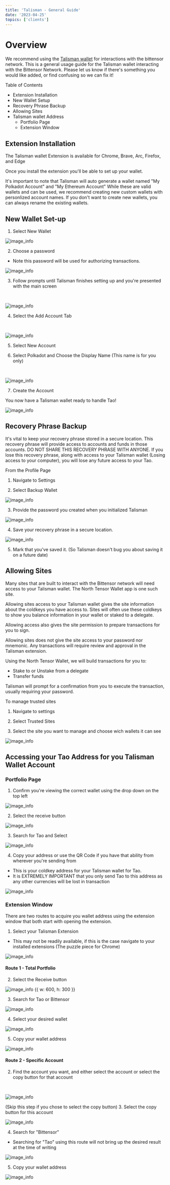 ```yaml
---
title: 'Talisman - General Guide'
date: '2023-04-25'
topics: ['clients']
---
```


# Overview
We recommend using the [Talisman wallet](https://www.talisman.xyz/) for interactions with the bittensor network. 
This is a general usage guide for the Talisman wallet interacting with the Bittensor Network. 
Please let us know if there's something you would like added, or find confusing so we can fix it!

Table of Contents
- Extension Installation
- New Wallet Setup
- Recovery Phrase Backup
- Allowing Sites
- Talisman wallet Address
    - Portfolio Page
    - Extension Window


## Extension Installation

The Talisman wallet Extension is available for Chrome, Brave, Arc, Firefox, and Edge

Once you install the extension you'll be able to set up your wallet. 

It's important to note that Talisman will auto generate a wallet named "My Polkadot Account" and "My Ethereum Account"
While these are valid wallets and can be used, we recommend creating new custom wallets with personlized account names. 
If you don't want to create new wallets, you can always rename the existing wallets. 

## New Wallet Set-up

1. Select New Wallet
&nbsp;

![image_info](/images/guides/talisman-general/new-wallet-1.png)
&nbsp;

2. Choose a password
- Note this password will be used for authorizing transactions. 
&nbsp;

![image_info](/images/guides/talisman-general/new-wallet-2.png)
&nbsp;

3. Follow prompts until Talisman finishes setting up and you're presented with the main screen

&nbsp;

![image_info](/images/guides/talisman-general/new-wallet-3.png)
&nbsp;

4. Select the Add Account Tab

&nbsp;

![image_info](/images/guides/talisman-general/new-wallet-4.png)
&nbsp;

5. Select New Account

6. Select Polkadot and Choose the Display Name (This name is for you only)

&nbsp;

![image_info](/images/guides/talisman-general/new-wallet-6.png)
&nbsp;

7. Create the Account

You now have a Talisman wallet ready to handle Tao!
&nbsp;

![image_info](/images/guides/talisman-general/new-wallet-7.png)
&nbsp;

## Recovery Phrase Backup
It's vital to keep your recovery phrase stored in a secure location. 
This recovery phrase will provide access to accounts and funds in those accounts. 
DO NOT SHARE THIS RECOVERY PHRASE WITH ANYONE. 
If you lose this recovery phrase, along with access to your Talisman wallet 
(Losing access to your computer), you will lose any future access to your Tao.

From the Profile Page
1. Navigate to Settings

2. Select Backup Wallet
&nbsp;

![image_info](/images/guides/talisman-general/talisman-backup-1.png)
&nbsp;

3. Provide the password you created when you initialized Talisman
&nbsp;

![image_info](/images/guides/talisman-general/talisman-backup-2.png)
&nbsp;

4. Save your recovery phrase in a secure location. 
&nbsp;

![image_info](/images/guides/talisman-general/talisman-backup-3.png)
&nbsp;

5. Mark that you've saved it. (So Talisman doesn't bug you about saving it on a future date)

## Allowing Sites
Many sites that are built to interact with the Bittensor network will need access to your Talisman wallet. 
The North Tensor Wallet app is one such site. 

Allowing sites access to your Talisman wallet gives the site information about the coldkeys you have access to. 
Sites will often use these coldkeys to show you balance information in your wallet or staked to a delegate. 

Allowing access also gives the site permission to prepare transactions for you to sign. 

Allowing sites does not give the site access to your password nor mnemonic. 
Any transactions will require review and approval in the Talisman extension.

Using the North Tensor Wallet, we will build transactions for you to: 
- Stake to or Unstake from a delegate
- Transfer funds

Talisman will prompt for a confirmation from you to execute the transaction, usually requiring your password. 

To manage trusted sites
1. Navigate to settings

2. Select Trusted Sites

3. Select the site you want to manage and choose wich wallets it can see
&nbsp;

![image_info](/images/guides/talisman-general/talisman-trusted-sites-1.png)
&nbsp;

## Accessing your Tao Address for you Talisman Wallet Account

### Portfolio Page

1. Confirm you're viewing the correct wallet using the drop down on the top left
&nbsp;

![image_info](/images/guides/talisman-general/talisman-wallet-address-1.png)
&nbsp;

2. Select the receive button
&nbsp;

![image_info](/images/guides/talisman-general/talisman-wallet-address-2.png)
&nbsp;

3. Search for Tao and Select
&nbsp;

![image_info](/images/guides/talisman-general/talisman-wallet-address-3.png)
&nbsp;

4. Copy your address or use the QR Code if you have that ability from wherever you're sending from
- This is your coldkey address for your Talisman wallet for Tao. 
- It is EXTREMELY IMPORTANT that you only send Tao to this address as any other currencies will be lost in transaction
&nbsp;

![image_info](/images/guides/talisman-general/talisman-wallet-address-4.png)
&nbsp;

### Extension Window

There are two routes to acquire you wallet address using the extension window that both start with opening the extension.

1. Select your Talisman Extension
- This may not be readily available, if this is the case navigate to your installed extensions (The puzzle piece for Chrome)
&nbsp;

![image_info](/images/guides/talisman-general/talisman-wallet-address-extension-1.png)
&nbsp;

#### Route 1 - Total Portfolio

2. Select the Receive button
&nbsp;

![image_info {{ w: 600, h: 300 }}](/images/guides/talisman-general/talisman-wallet-address-extension-2.png)
&nbsp;


3. Search for Tao or Bittensor
&nbsp;

![image_info](/images/guides/talisman-general/talisman-wallet-address-extension-3.png)
&nbsp;

4. Select your desired wallet
&nbsp;

![image_info](/images/guides/talisman-general/talisman-wallet-address-extension-4.png)
&nbsp;

5. Copy your wallet address
&nbsp;

![image_info](/images/guides/talisman-general/talisman-wallet-address-extension-5.png)
&nbsp;

#### Route 2 - Specific Account

2. Find the account you want, and either select the account or select the copy button for that account

&nbsp;

![image_info](/images/guides/talisman-general/talisman-wallet-address-extension-profile-2.png)
&nbsp;

(Skip this step if you chose to select the copy button)
3. Select the copy button for this account
&nbsp;

![image_info](/images/guides/talisman-general/talisman-wallet-address-extension-profile-3.png)
&nbsp;

4. Search for "Bittensor"
- Searching for "Tao" using this route will not bring up the desired result at the time of writing
&nbsp;

![image_info](/images/guides/talisman-general/talisman-wallet-address-extension-profile-4.png)
&nbsp;

5. Copy your wallet address
&nbsp;

![image_info](/images/guides/talisman-general/talisman-wallet-address-extension-profile-5.png)
&nbsp;